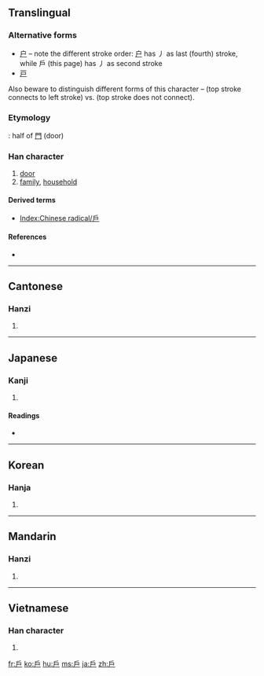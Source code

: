 {{also|户|戸}}
==Translingual==
{{stroke order|type=animate}}
{{ja-forms|[[戸]]|[[户]]|戶}}

===Alternative forms===
*[[户]] – note the different stroke order: [[户]] has 丿 as last (fourth) stroke, while 戶 (this page) has 丿 as second stroke
*[[戸]]
Also beware to distinguish different forms of this character – {{Jpan|戶}} (top stroke connects to left stroke) vs. {{Hani|戶}} (top stroke does not connect).

===Etymology===
{{liushu|p}}: half of [[門]] (door)

===Han character===
{{Han char|rn=63|rad=戶|as=00|sn=4|four=3027<sub>7</sub>|canj=竹尸 (HS)}}

# [[door]]
# [[family]], [[household]]

====Derived terms====
* [[Index:Chinese radical/戶]]

====References====
* {{Han ref|kx=0414.320|dkj=11696|dj=0759.030|hdz=32257.010|uh=6236|ud=25142|bh=A4E1|bd=42209}}

----

==Cantonese==

===Hanzi===
{{yue-hanzi|jyut=|y=wu6|sim=户}}

# {{defn|Cantonese|sort=戶00}}

----

==Japanese==

===Kanji===
{{ja-kanji|grade=|rs=戶00}}

# {{defn|Japanese}}

====Readings====
* {{ja-readings|on=[[こ]] (ko)|kun=[[と]] (to), [[へ]] (he)}}

----

==Korean==

===Hanja===
{{ko-hanja|hangeul=호|eumhun=지게|rv=ho|mr=ho|y=ho}}

# {{defn|Korean|sort=戶00}}

----

==Mandarin==

===Hanzi===
{{cmn-hanzi|sim=户|pin=[[hù]] ([[hu4]])|wg=hu<sup>4</sup>}}

# {{defn|Mandarin|sort=戶00}}

----

==Vietnamese==

===Han character===
{{vi-hantu|[[hộ]]|rs=戶00}}

# {{defn|Vietnamese|sort=戶00}}

[[fr:戶]]
[[ko:戶]]
[[hu:戶]]
[[ms:戶]]
[[ja:戶]]
[[zh:戶]]